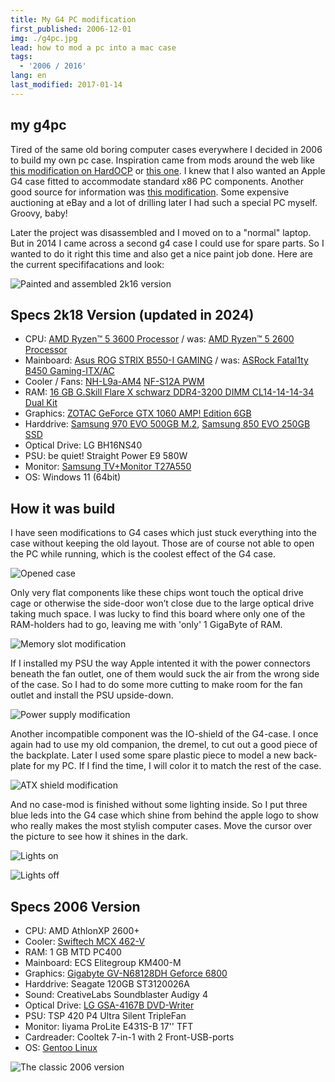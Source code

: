 ```yaml
---
title: My G4 PC modification
first_published: 2006-12-01
img: ./g4pc.jpg
lead: how to mod a pc into a mac case
tags:
  - '2006 / 2016'
lang: en
last_modified: 2017-01-14
---
```


## my g4pc

Tired of the same old boring computer cases everywhere I decided in 2006 to build my own pc case. Inspiration came from
mods around the web like
[this modification on HardOCP](https://web.archive.org/web/20181212102818/https://www.hardocp.com/article/2002/09/13/rotten_apple/)
or [this one](https://web.archive.org/web/20201025081316/http://s155158671.websitehome.co.uk/winmacpcinaapple.html). I
knew that I also wanted an Apple G4 case fitted to accommodate standard x86 PC components. Another good source for
information was
[this modification](https://web.archive.org/web/20210127124842/http://www.slcentral.com/articles/01/8/g4pc/). Some
expensive auctioning at eBay and a lot of drilling later I had such a special PC myself. Groovy, baby!

Later the project was disassembled and I moved on to a "normal" laptop. But in 2014 I came across a second g4 case I
could use for spare parts. So I wanted to do it right this time and also get a nice paint job done. Here are the current
specififacations and look:

![Painted and assembled 2k16 version](./2k16_final.jpg)

## Specs 2k18 Version (updated in 2024)

- CPU: [AMD Ryzen™ 5 3600 Processor](https://www.amd.com/en/product/8456) / was:
  [AMD Ryzen™ 5 2600 Processor](https://www.amd.com/de/products/cpu/amd-ryzen-5-2600)
- Mainboard: [Asus ROG STRIX B550-I GAMING](https://rog.asus.com/motherboards/rog-strix/rog-strix-b550-i-gaming-model/)
  / was: [ASRock Fatal1ty B450 Gaming-ITX/AC](https://www.asrock.com/MB/AMD/Fatal1ty%20B450%20Gaming-ITXac/index.asp)
- Cooler / Fans: [NH-L9a-AM4](https://noctua.at/de/nh-l9a-am4) [NF-S12A PWM](https://noctua.at/de/nf-s12a-pwm)
- RAM:
  [16 GB G.Skill Flare X schwarz DDR4-3200 DIMM CL14-14-14-34 Dual Kit](https://gskill.com/en/product/f4-3200c14d-16gfx)
- Graphics:
  [ZOTAC GeForce GTX 1060 AMP! Edition 6GB](https://www.zotac.com/de/product/graphics_card/zotac-geforce-gtx-1060-amp-edition)
- Harddrive: [Samsung 970 EVO 500GB M.2](https://www.samsung.com/de/memory-storage/970-evo-nvme-m-2-ssd/MZ-V7E500BW/),
  [Samsung 850 EVO 250GB SSD](https://www.samsung.com/de/memory-storage/850-evo-sata-3-2-5-inch-ssd/MZ-75E250BEU/)
- Optical Drive: LG BH16NS40
- PSU: be quiet! Straight Power E9 580W
- Monitor: [Samsung TV+Monitor T27A550](https://www.samsung.com/de/support/model/LT27A550EW/EN/)
- OS: Windows 11 (64bit)

## How it was build

I have seen modifications to G4 cases which just stuck everything into the case without keeping the old layout. Those
are of course not able to open the PC while running, which is the coolest effect of the G4 case.

![Opened case](./2k06_open.jpg)

Only very flat components like these chips wont touch the optical drive cage or otherwise the side-door won’t close due
to the large optical drive taking much space. I was lucky to find this board where only one of the RAM-holders had to
go, leaving me with 'only' 1 GigaByte of RAM.

![Memory slot modification](./2k06_ram.jpg)

If I installed my PSU the way Apple intented it with the power connectors beneath the fan outlet, one of them would suck
the air from the wrong side of the case. So I had to do some more cutting to make room for the fan outlet and install
the PSU upside-down.

![Power supply modification](./2k06_psu.jpg)

Another incompatible component was the IO-shield of the G4-case. I once again had to use my old companion, the dremel,
to cut out a good piece of the backplate. Later I used some spare plastic piece to model a new back-plate for my PC. If
I find the time, I will color it to match the rest of the case.

![ATX shield modification](./2k06_atx.jpg)

And no case-mod is finished without some lighting inside. So I put three blue leds into the G4 case which shine from
behind the apple logo to show who really makes the most stylish computer cases. Move the cursor over the picture to see
how it shines in the dark.

![Lights on](./2k06_lightON.jpg)

![Lights off](./2k06_lightOFF.jpg)

## Specs 2006 Version

- CPU: AMD AthlonXP 2600+
- Cooler: [Swiftech MCX 462-V](https://www.silentpcreview.com/article130-page1.html)
- RAM: 1 GB MTD PC400
- Mainboard: ECS Elitegroup KM400-M
- Graphics: [Gigabyte GV-N68128DH Geforce 6800](https://www.gigabyte.com/Graphics-Card/GV-N68128DH#ov)
- Harddrive: Seagate 120GB ST3120026A
- Sound: CreativeLabs Soundblaster Audigy 4
- Optical Drive: [LG GSA-4167B DVD-Writer](https://www.lg.com/de/service-produkt/lg-GSA-4167B)
- PSU: TSP 420 P4 Ultra Silent TripleFan
- Monitor: Iiyama ProLite E431S-B 17'' TFT
- Cardreader: Cooltek 7-in-1 with 2 Front-USB-ports
- OS: [Gentoo Linux](https://www.gentoo.org)

![The classic 2006 version](./2k06_final.jpg)

